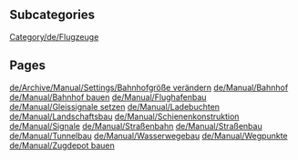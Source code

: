 
== Subcategories ==
[[Category/de/Flugzeuge]]

== Pages ==
[[de/Archive/Manual/Settings/Bahnhofgröße verändern]]
[[de/Manual/Bahnhof]]
[[de/Manual/Bahnhof bauen]]
[[de/Manual/Flughafenbau]]
[[de/Manual/Gleissignale setzen]]
[[de/Manual/Ladebuchten]]
[[de/Manual/Landschaftsbau]]
[[de/Manual/Schienenkonstruktion]]
[[de/Manual/Signale]]
[[de/Manual/Straßenbahn]]
[[de/Manual/Straßenbau]]
[[de/Manual/Tunnelbau]]
[[de/Manual/Wasserwegebau]]
[[de/Manual/Wegpunkte]]
[[de/Manual/Zugdepot bauen]]
